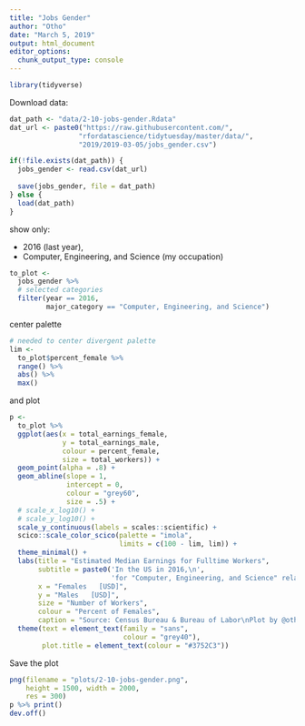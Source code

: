 ```yaml
---
title: "Jobs Gender"
author: "Otho"
date: "March 5, 2019"
output: html_document
editor_options: 
  chunk_output_type: console
---
```


```r
library(tidyverse)
```

Download data:

```r
dat_path <- "data/2-10-jobs-gender.Rdata"
dat_url <- paste0("https://raw.githubusercontent.com/",
                 "rfordatascience/tidytuesday/master/data/",
                 "2019/2019-03-05/jobs_gender.csv")

if(!file.exists(dat_path)) {
  jobs_gender <- read.csv(dat_url)
  
  save(jobs_gender, file = dat_path)
} else {
  load(dat_path)
}
```

show only:

- 2016 (last year),
- Computer, Engineering, and Science (my occupation)

```r
to_plot <- 
  jobs_gender %>% 
  # selected categories
  filter(year == 2016,
         major_category == "Computer, Engineering, and Science")
```

center palette

```r
# needed to center divergent palette
lim <- 
  to_plot$percent_female %>% 
  range() %>% 
  abs() %>% 
  max()
```

and plot

```r
p <- 
  to_plot %>% 
  ggplot(aes(x = total_earnings_female,
             y = total_earnings_male,
             colour = percent_female, 
             size = total_workers)) +
  geom_point(alpha = .8) +
  geom_abline(slope = 1,
              intercept = 0,
              colour = "grey60",
              size = .5) +
  # scale_x_log10() +
  # scale_y_log10() +
  scale_y_continuous(labels = scales::scientific) +
  scico::scale_color_scico(palette = "imola",
                           limits = c(100 - lim, lim)) +
  theme_minimal() +
  labs(title = "Estimated Median Earnings for Fulltime Workers",
       subtitle = paste0('In the US in 2016,\n',
                         'for "Computer, Engineering, and Science" related jobs.'),
       x = "Females   [USD]", 
       y = "Males   [USD]",
       size = "Number of Workers",
       colour = "Percent of Females",
       caption = "Source: Census Bureau & Bureau of Labor\nPlot by @othomn") +
  theme(text = element_text(family = "sans",
                            colour = "grey40"), 
        plot.title = element_text(colour = "#3752C3"))
```

Save the plot

```r
png(filename = "plots/2-10-jobs-gender.png",
    height = 1500, width = 2000,
    res = 300)
p %>% print()
dev.off()
```

